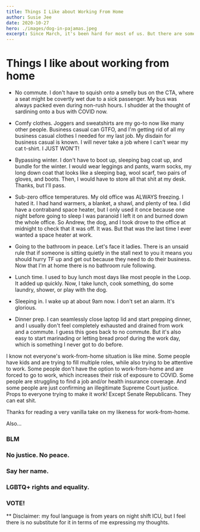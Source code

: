 ```yaml
---
title: Things I Like about Working From Home
author: Susie Jee
date: 2020-10-27
hero: ./images/dog-in-pajamas.jpeg
excerpt: Since March, it's been hard for most of us. But there are some things I do like about working from home...
---
```


# Things I like about working from home

- No commute. I don't have to squish onto a smelly bus on the CTA, where a seat might be covertly wet due to a sick passenger. 
My bus was always packed even during non-rush hours. I shudder at the thought of sardining onto a bus with COVID now.

- Comfy clothes. Joggers and sweatshirts are my go-to now like many other people. Business casual can GTFO, and I'm getting rid 
of all my business casual clothes I needed for my last job. My disdain for business casual is known. I will never take a job where 
I can't wear my cat t-shirt. I JUST WON'T! 

- Bypassing winter. I don't have to boot up, sleeping bag coat up, and bundle for the winter. I would wear leggings and pants, warm socks, 
my long down coat that looks like a sleeping bag, wool scarf, two pairs of gloves, and boots. Then, I would have to store all that 
shit at my desk. Thanks, but I'll pass.

- Sub-zero office temperatures. My old office was ALWAYS freezing. I hated it. I had hand warmers, a blanket, a shawl, and plenty of tea. 
I did have a contraband space heater, but I only used it once because one night before going to sleep I was paranoid I left it on and 
burned down the whole office. So Andrew, the dog, and I took drove to the office at midnight to check that it was off. It was. But that 
was the last time I ever wanted a space heater at work.

- Going to the bathroom in peace. Let's face it ladies. There is an unsaid rule that if someone is sitting quietly in the stall next to you 
it means you should hurry TF up and get out because they need to do their business. Now that I'm at home there is no bathroom rule 
following.

- Lunch time. I used to buy lunch most days like most people in the Loop. It added up quickly. Now, I take lunch, cook
something, do some laundry, shower, or play with the dog. 

- Sleeping in. I wake up at about 9am now. I don't set an alarm. It's glorious.

- Dinner prep. I can seamlessly close laptop lid and start prepping dinner, and I usually don't feel completely exhausted and drained 
from work and a commute. I guess this goes back to no commute. But it's also easy to start marinading or letting bread proof during the 
work day, which is something I never got to do before. 


I know not everyone's work-from-home situation is like mine. Some people have kids and are trying to fill multiple roles, while also 
trying to be attentive to work. Some people don't have the option to work-from-home and are forced to go to work, which increases 
their risk of exposure to COVID. Some people are struggling to find a job and/or health insurance coverage. And some people are 
just confirming an illegitimate Supreme Court justice. Props to everyone trying to make it work! Except Senate Republicans. They 
can eat shit. 

Thanks for reading a very vanilla take on my likeness for work-from-home. 

Also...
### BLM
### No justice. No peace.
### Say her name. 
### LGBTQ+ rights and equality.
### VOTE! 

** Disclaimer: my foul language is from years on night shift ICU, but I feel there is no substitute for it in terms of me 
expressing my thoughts. 